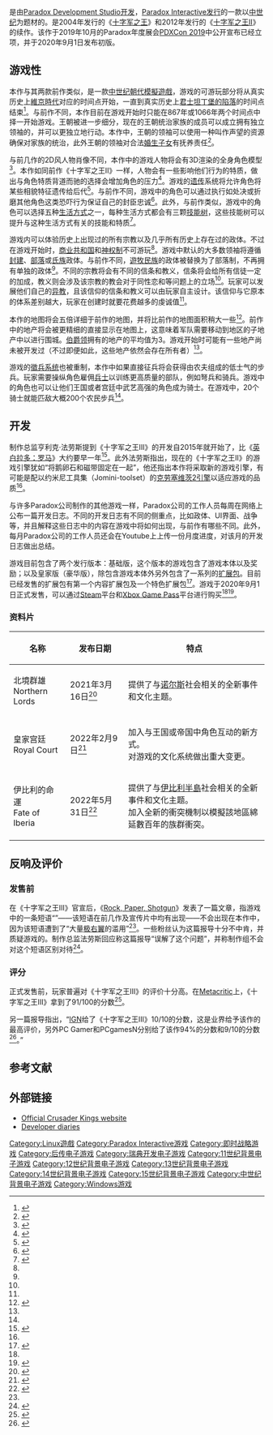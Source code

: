 {{NoteTA
| G1 = Games
}}
{{UTC+0}}
{{Infobox video game
| title = 十字军之王III
| english = Crusader Kings III
| image = Crusader Kings III.jpg
| developer = [[Paradox_Development_Studio|Paradox Development Studio]]
| publisher = [[Paradox_Interactive|Paradox Interactive]]
| platforms = {{spml|[[Microsoft_Windows|Microsoft Windows]]|[[Linux|Linux]]<ref>{{cite web | url=https://www.gamingonlinux.com/articles/crusader-kings-iii-announced-for-release-next-year-to-be-more-welcoming-to-new-players.15240|title=Crusader Kings III announced for release next year|publisher=Gaming On Linux|accessdate=2019-10-21}}</ref>}}
| released = 2020年9月1日
| genre = {{tsl|en|Grand strategy game|大战略游戏|大战略}}、[[角色扮演游戏|角色扮演]]
| modes = [[单人电子游戏|单人]]、[[多人电子游戏|多人]]
| director = 亨利克·法劳斯（Henrik Fåhraeus）
| engine = Clausewitz 2 + Jomini
| producer =
| designer =
| programmer =
| artist =
| composer =
}}
{{Vgname|十字军之王III|en=Crusader Kings III|aka=王国风云III}}是由[[Paradox_Development_Studio|Paradox Development Studio]][[游戏开发者|开发]]，[[Paradox_Interactive|Paradox Interactive]][[電子遊戲發行商|发行]]的一款以[[中世纪|中世纪]]为题材的{{tsl|en|Grand strategy wargame|大战略游戏|大型战略游戏}}。是2004年发行的《[[十字军之王|十字军之王]]》和2012年发行的《[[十字军之王II|十字军之王II]]》的续作。该作于2019年10月的Paradox年度展会[[Paradox_Interactive|PDXCon 2019]]中公开宣布已经立项，并于2020年9月1日发布初版。

== 游戏性 ==
本作与其两款前作类似，是一款[[中世纪|中世纪]][[朝代|朝代]][[模擬遊戲|模擬遊戲]]，游戏的可游玩部分将从真实历史上[[維京時代|維京時代]]对应的时间点开始，一直到真实历史上[[君士坦丁堡的陷落|君士坦丁堡的陷落]]的时间点结束<ref>{{Cite web|url=https://www.pcgamer.com/crusader-kings-3-release-date-trailer-changes/|title=Crusader Kings 3: Everything we know|last=Brown|first=Fraser|date=2019-10-28|website=PC Gamer|language=en-US|access-date=2019-10-31|archive-date=2019-10-31|archive-url=https://web.archive.org/web/20191031130907/https://www.pcgamer.com/crusader-kings-3-release-date-trailer-changes/|dead-url=no}}</ref>。与前作不同，本作目前在游戏开始时只能在867年或1066年两个时间点中择一开始游戏。王朝被进一步细分，现在的王朝统治家族的成员可以成立拥有独立领袖的{{tsl|en|cadet branches|庶系分支}}，并可以更独立地行动。本作中，王朝的领袖可以使用一种叫作声望的资源确保对家族的统治，此外王朝的领袖对合法[[婚生子女|婚生子女]]有抚养责任<ref>{{cite web |last1=Scott-Jones |first1=Richard |title=Here’s how cadet houses will work in Crusader Kings 3 |url=https://www.pcgamesn.com/crusader-kings-3/cadet-houses |website=PCGamesN |accessdate=2019-10-23 |date=2019-10-23 |archive-date=2019-10-24 |archive-url=https://web.archive.org/web/20191024033116/https://www.pcgamesn.com/crusader-kings-3/cadet-houses |dead-url=no }}</ref>。

与前几作的2D风人物肖像不同，本作中的游戏人物将会有3D渲染的全身角色模型<ref name="pcg">{{cite web |last1=Brown |first1=Fraser |title=Crusader Kings 3 will let you become the pope of your own cannibal cult |url=https://www.pcgamer.com/crusader-kings-3-will-let-you-become-the-pope-of-your-own-cannibal-cult/ |website=PC Gamer |accessdate=2019-10-23 |date=2019-10-23 |archive-date=2019-10-24 |archive-url=https://web.archive.org/web/20191024004717/https://www.pcgamer.com/crusader-kings-3-will-let-you-become-the-pope-of-your-own-cannibal-cult/ |dead-url=no }}</ref>。本作如同前作《十字军之王II》一样，人物会有一些影响他们行为的特质，做出与角色特质背道而驰的选择会增加角色的压力<ref name="usg">{{cite web|url=https://www.usgamer.net/articles/paradox-answers-12-major-questions-about-crusader-kings-3|title=Paradox Answers 12 Major Questions About Crusader Kings 3|last1=Hafer|first1=T.J.|date=2019-10-23|website=USGamer|accessdate=2019-10-23|archive-date=2019-10-23|archive-url=https://web.archive.org/web/20191023203011/https://www.usgamer.net/articles/paradox-answers-12-major-questions-about-crusader-kings-3|dead-url=no}}</ref>。游戏的[[遗传学|遗传]]系统将允许角色将某些相貌特征遗传给后代<ref name="RPStenthings">{{cite web| url=https://www.rockpapershotgun.com/2019/10/19/crusader-kings-3-is-happening-heres-ten-things-we-know-so-far/| title=Crusader Kings 3 is happening: here's ten things we know so far| publisher=[[Rock,_Paper,_Shotgun|Rock, Paper, Shotgun]]| date=2019-10-19| accessdate=2019-10-19| archive-date=2019-10-19| archive-url=https://web.archive.org/web/20191019110731/https://www.rockpapershotgun.com/2019/10/19/crusader-kings-3-is-happening-heres-ten-things-we-know-so-far/| dead-url=no}}</ref>。与前作不同，游戏中的角色可以通过执行如处决或折磨其他角色这类恐吓行为保证自己的封臣忠诚<ref>{{cite web |last1=Scott-Jones |first1=Richard |title=Crusader Kings 3 adds ‘dread’ to let you role-play as King Joffrey |url=https://www.pcgamesn.com/crusader-kings-3/dread |website=PCGamesN |accessdate=2019-10-23 |date=2019-10-23 |archive-date=2019-10-24 |archive-url=https://web.archive.org/web/20191024033116/https://www.pcgamesn.com/crusader-kings-3/dread |dead-url=no }}</ref>。此外，与前作类似，游戏中的角色可以选择五种[[生活型態|生活方式]]之一，每种生活方式都会有三颗[[電子遊戲術語列表|技能树]]，这些技能树可以提升与这种生活方式有关的技能和特质<ref>{{cite web |last1=Bailey |first1=Dustin |title=Level up in Crusader Kings 3 to remove the bonds of sexual preference |url=https://www.pcgamesn.com/crusader-kings-3/lifestyle-perks |website=PCGamesN |accessdate=2019-10-23 |date=2019-10-23 |archive-date=2019-10-24 |archive-url=https://web.archive.org/web/20191024004309/https://www.pcgamesn.com/crusader-kings-3/lifestyle-perks |dead-url=no }}</ref>。

游戏内可以体验历史上出现过的所有宗教以及几乎所有历史上存在过的政体。不过在游戏开始时，[[海上共和国|商业共和国]]和[[神權政治|神权制]]不可游玩<ref name=":0" />。游戏中默认的大多数领袖将遵循[[封建制度_(歐洲)|封建]]、[[部落|部落]]或[[氏族|氏族]]政体。与前作不同，[[遊牧民族|遊牧民族]]的政体被替换为了部落制，不再拥有单独的政体<ref name="usg" />。不同的宗教将会有不同的信条和教义，信条将会给所有信徒一定的加成，教义则会涉及该宗教的教会对于同性恋和{{tsl|en|female clergy|女性神职人员}}等问题上的立场<ref name="usg" />。玩家可以发展他们自己的[[異端|异教]]，且该信仰的信条和教义可以由玩家自主设计。该信仰与它原本的体系差别越大，玩家在创建时就要花费越多的虔诚值<ref name="pcg" />。

本作的地图将会五倍详细于前作的地图，并将比前作的地图面积稍大一些<ref>{{Citation|title=10 Major Changes Coming With Crusader Kings 3 (PDXCON 2019)|url=https://www.youtube.com/watch?v=t_XscMy0Lqg|language=en|access-date=2019-10-26|archive-date=2020-02-24|archive-url=https://web.archive.org/web/20200224102440/https://www.youtube.com/watch?v=t_XscMy0Lqg|dead-url=no}}</ref>。前作中的地产将会被更精细的直接显示在地图上，这意味着军队需要移动到地区的子地产中以进行围城。[[县|伯爵领]]拥有的地产的平均值为3。游戏开始时可能有一些地产尚未被开发过（不过即便如此，这些地产依然会存在所有者）<ref name="usg" />。

游戏的[[徵兵制|徵兵系统]]也被重制，本作中如果直接征兵将会获得由农夫组成的低士气的步兵。玩家需要操纵角色雇佣[[披甲战士|兵士]]以训练更高质量的部队，例如弩兵和骑兵。游戏中的角色也可以让他们王国或者宫廷中武艺高强的角色成为骑士。在游戏中，20个骑士就能匹敌大概200个农民步兵<ref name="usg" />。

== 开发 ==
制作总监亨利克·法劳斯提到《十字军之王III》的开发自2015年就开始了，比《[[英白拉多：罗马|英白拉多：罗马]]》大约要早一年<ref name=":0">{{Citation|title=Crusader Kings 3 - PDXCON Berlin keynote|url=https://www.youtube.com/watch?v=aqUZoO8WwK8&list=WL&index=14|language=en|access-date=2019-10-23|archive-date=2019-12-23|archive-url=https://web.archive.org/web/20191223121344/https://www.youtube.com/watch?v=aqUZoO8WwK8|dead-url=no}}</ref>。此外法劳斯指出，现在的《十字军之王II》的游戏引擎犹如“将鹅卵石和磁带固定在一起”，他还指出本作将采取新的游戏引擎，有可能是配以约米尼工具集（Jomini-toolset）的[[Paradox_Development_Studio#克劳塞维茨引擎|克劳塞维茨2引擎]]以适应游戏的品质<ref name=":0" />。

与许多Paradox公司制作的其他游戏一样，Paradox公司的工作人员每周在网络上公布一篇开发日志。不同的开发日志有不同的侧重点，比如政体、UI界面、战争等，并且解释这些日志中的内容在游戏中将如何出现，与前作有哪些不同。此外，每月Paradox公司的工作人员还会在Youtube上上传一份月度进度，对该月的开发日志做出总结。

游戏目前包含了两个发行版本：基础版，这个版本的游戏包含了游戏本体以及{{tsl|en|pre-order|预购}}奖励；以及皇家版（豪华版），除包含游戏本体外另外包含了一系列的[[可下载内容|扩展包]]。目前已经发售的扩展包有第一个内容扩展包及一个特色扩展包<ref>{{Cite web|title=Crusader Kings III Pre-order|url=https://www.crusaderkings.com/#preorder|dead-url=no|access-date=2020-07-20|website=Crusader Kings III|language=en|archive-date=2020-07-21|archive-url=https://web.archive.org/web/20200721015842/https://www.crusaderkings.com/#preorder}}</ref>。游戏于2020年9月1日正式发售，可以通过[[Steam|Steam]]平台和[[Xbox_Game_Pass|Xbox Game Pass]]平台进行购买<ref name=":0" /><ref>{{cite web|url=https://www.gamespot.com/articles/crusader-kings-3-finally-releases-on-tuesday/1100-6477308/|title=Crusader Kings 3 Finally Releases On Tuesday|first=Chris|last=Pereira|work=[[GameSpot|GameSpot]]|date=August 31, 2020|accessdate=September 1, 2020|archive-date=2020-09-04|archive-url=https://web.archive.org/web/20200904024637/https://www.gamespot.com/articles/crusader-kings-3-finally-releases-on-tuesday/1100-6477308/|dead-url=no}}</ref>。

===资料片===
{| class="wikitable"
! 名称
! 发布日期
! 特点
|-
|北境群雄<br>Northern Lords
|2021年3月16日<ref>{{cite web|url=https://www.paradoxplaza.com/crusader-kings-iii-northern-lords/CKCK03DSK0000013.html|title=Crusader Kings III: Northern Lords|access-date=2021-03-14|archive-date=2021-05-17|archive-url=https://web.archive.org/web/20210517200422/https://www.paradoxplaza.com/crusader-kings-iii-northern-lords/CKCK03DSK0000013.html}}</ref>
|提供了与[[诺斯人|诺尔斯]]社会相关的全新事件和文化主题。
|-
|皇家宫廷<br>Royal Court
|2022年2月9日<ref>{{cite web|url=https://www.paradoxplaza.com/crusader-kings-iii-royal-court/CKCK03ESK0000011.html|title=Crusader Kings III: Royal Court|accessdate=2021-06-29|archive-date=2021-08-13|archive-url=https://web.archive.org/web/20210813100632/https://www.paradoxplaza.com/crusader-kings-iii-royal-court/CKCK03ESK0000011.html}}</ref>
|加入与王国或帝国中角色互动的新方式。<Br>对游戏的文化系统做出重大变更。
|-
|伊比利的命運<br>Fate of Iberia
|2022年5月31日<ref>{{cite web|url=https://www.paradoxinteractive.com/games/crusader-kings-iii/add-ons/crusader-kings-iii-fate-of-iberia}}</ref>
|提供了与[[伊比利半島|伊比利半島]]社会相关的全新事件和文化主题。<Br>加入全新的衝突機制以模擬該地區綿延數百年的族群衝突。
|}

== 反响及评价 ==
{{Video game reviews
<!-- Aggregators -->
| MC = 91/100<ref>{{cite web |url=https://www.metacritic.com/game/pc/crusader-kings-iii |title=Crusader Kings III for PC Reviews |publisher=Metacritic |date=2020-09-02 |accessdate=2020-09-02 |archive-date=2020-09-01 |archive-url=https://web.archive.org/web/20200901133212/https://www.metacritic.com/game/pc/crusader-kings-iii |dead-url=no }}</ref>
<!-- Reviewers -->
| IGN = 10/10<ref name="IGNreview">{{cite web |url=https://www.ign.com/articles/crusader-kings-3-review |title=Crusader Kings III Review |publisher=IGN |author=T.J. Hafer |date=August 31, 2020 |accessdate=September 2, 2020 |archive-date=2020-09-01 |archive-url=https://web.archive.org/web/20200901052857/https://www.ign.com/articles/crusader-kings-3-review |dead-url=no }}</ref>
| PCGUS = 94/100<ref name="PCGamerreview">{{cite web |url=https://www.pcgamer.com/crusader-kings-3-review/ |title=Crusader Kings III Review |publisher=PC Gamer US |author=Fraser Brown |date=August 31, 2020 |accessdate=September 2, 2020 |archive-date=2020-09-01 |archive-url=https://web.archive.org/web/20200901120521/https://www.pcgamer.com/crusader-kings-3-review/ |dead-url=no }}</ref>
| GSpot = 8/10<ref name="GameSpotreview">{{cite web |url=https://www.gamespot.com/reviews/crusader-kings-3-review-lifetime-achievement/1900-6417551/ |title=Crusader Kings 3 Review – Lifetime Achievement |publisher=[[GameSpot|GameSpot]] |author=David Wildgoose |date=September 1, 2020 |accessdate=September 2, 2020 |archive-date=2020-09-01 |archive-url=https://web.archive.org/web/20200901173628/https://www.gamespot.com/reviews/crusader-kings-3-review-lifetime-achievement/1900-6417551/ |dead-url=no }}</ref>
}}

=== 发售前 ===
在《十字军之王III》官宣后，《[[Rock,_Paper,_Shotgun|Rock, Paper, Shotgun]]》发表了一篇文章，指游戏中的一条短语“{{tsl|en|Deus vult|上帝的旨意}}”——该短语在前几作及宣传片中均有出现——不会出现在本作中，因为该短语遭到了“大量[[極右派|极右翼]]的滥用”<ref name="RPStenthings" />。一些粉丝认为这篇报导十分不中肯，并质疑游戏的{{tsl|en|historicity|历史真实性|历史准确性}}。制作总监法劳斯回应称这篇报导“误解了这个问题”，并称制作组不会对这个短语区别对待<ref>{{cite web |url=https://www.eurogamer.net/articles/2019-10-22-paradox-says-its-yet-to-decide-whether-crusader-kings-3-has-deus-vult |title=Paradox says it's yet to decide whether Crusader Kings 3 has Deus Vult |website=[[Eurogamer|Eurogamer]] |date=2019-10-23 |access-date=2019-10-23 |first=Wesley |last=Yin-Poole |archive-date=2019-10-23 |archive-url=https://web.archive.org/web/20191023172508/https://www.eurogamer.net/articles/2019-10-22-paradox-says-its-yet-to-decide-whether-crusader-kings-3-has-deus-vult |dead-url=no }}</ref>。

=== 评分 ===
正式发售前，玩家普遍对《十字军之王III》的评价十分高。在[[Metacritic|Metacritic]]上，《十字军之王III》拿到了91/100的分数<ref>{{cite web |url=https://www.metacritic.com/game/pc/crusader-kings-iii |title=Crusader Kings III for PC Reviews |website=[[Metacritic|Metacritic]] |access-date=2020-09-01 |archive-date=2020-09-01 |archive-url=https://web.archive.org/web/20200901133212/https://www.metacritic.com/game/pc/crusader-kings-iii |dead-url=no }}</ref>。

另一篇报导指出，“[[IGN|IGN]]给了《十字军之王III》10/10的分数，这是业界给予该作的最高评价，另外PC Gamer和PCgamesN分别给了该作94%的分数和9/10的分数<ref>{{Cite web|last=Jones|first=Gary|date=2020-08-31|title=Crusader Kings 3 release date, launch time news and CK3 review scores|url=https://www.express.co.uk/entertainment/gaming/1329646/Crusader-Kings-3-release-date-time-CK3-review-scores|access-date=2020-09-01|website=Express.co.uk|language=en|archive-date=2020-09-01|archive-url=https://web.archive.org/web/20200901095358/https://www.express.co.uk/entertainment/gaming/1329646/Crusader-Kings-3-release-date-time-CK3-review-scores|dead-url=no}}</ref>。”

== 参考文献 ==
{{Reflist|30em}}

== 外部链接 ==

* [https://www.crusaderkings.com/ Official Crusader Kings website]{{Wayback|url=https://www.crusaderkings.com/ |date=20200831201620 }}
* [https://forum.paradoxplaza.com/forum/index.php?threads/everything-we-know-about-ckiii.1308488/ Developer diaries]

{{Paradox Interactive}}
{{Portal bar|电子游戏}}

{{DEFAULTSORT:Crusader Kings 3}}
[[Category:Linux遊戲|Category:Linux遊戲]]
[[Category:Paradox_Interactive游戏|Category:Paradox Interactive游戏]]
[[Category:即时战略游戏|Category:即时战略游戏]]
[[Category:后传电子游戏|Category:后传电子游戏]]
[[Category:瑞典开发电子游戏|Category:瑞典开发电子游戏]]
[[Category:11世纪背景电子游戏|Category:11世纪背景电子游戏]]
[[Category:12世纪背景电子游戏|Category:12世纪背景电子游戏]]
[[Category:13世纪背景电子游戏|Category:13世纪背景电子游戏]]
[[Category:14世纪背景电子游戏|Category:14世纪背景电子游戏]]
[[Category:15世纪背景电子游戏|Category:15世纪背景电子游戏]]
[[Category:中世纪背景电子游戏|Category:中世纪背景电子游戏]]
[[Category:Windows游戏|Category:Windows游戏]]